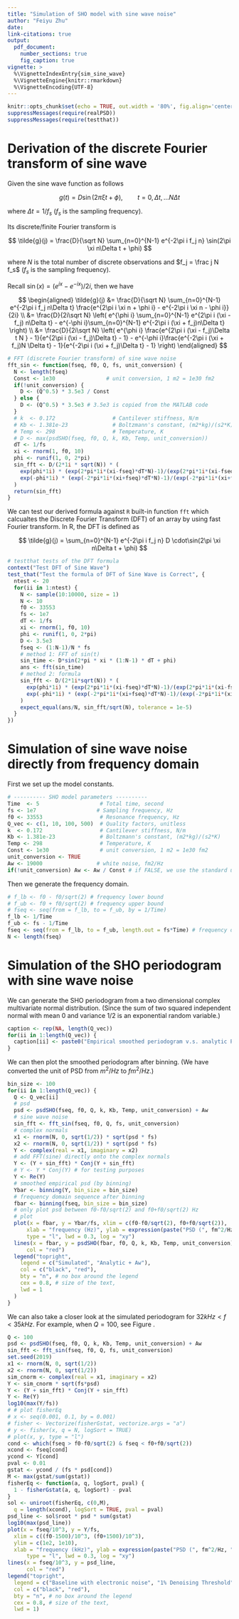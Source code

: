 ```yaml
---
title: "Simulation of SHO model with sine wave noise"
author: "Feiyu Zhu"
date: 
link-citations: true
output: 
  pdf_document:
    number_sections: true
    fig_caption: true
vignette: >
  %\VignetteIndexEntry{sim_sine_wave}
  %\VignetteEngine{knitr::rmarkdown}
  %\VignetteEncoding{UTF-8}
---
```


```r
knitr::opts_chunk$set(echo = TRUE, out.width = '80%', fig.align='center')
suppressMessages(require(realPSD))
suppressMessages(require(testthat))
```

# Derivation of the discrete Fourier transform of sine wave

Given the sine wave function as follows

$$
g(t) = D \sin(2\pi \xi t + \phi), \quad\quad t = 0,\Delta t,\ldots N\Delta t
$$

where $\Delta t = 1/f_s$ ($f_s$ is the sampling frequency).

Its discrete/finite Fourier transform is

$$
\tilde{g}(j) = \frac{D}{\sqrt N} \sum_{n=0}^{N-1} e^{-2\pi i f_j n} \sin(2\pi \xi n\Delta t + \phi)
$$

where $N$ is the total number of discrete observations and $f_j = \frac j N f_s$ ($f_s$ is the sampling frequency).

Recall $\sin(x) = (e^{ix} - e^{-ix})/ 2i$, then we have

$$
\begin{aligned}
\tilde{g}(j) &= \frac{D}{\sqrt N} \sum_{n=0}^{N-1} e^{-2\pi i f_j n\Delta t} \frac{e^{2\pi i \xi n + \phi i} - e^{-2\pi i \xi n - \phi i}}{2i} \\
&= \frac{D}{2i\sqrt N} \left( e^{\phi i} \sum_{n=0}^{N-1} e^{2\pi i (\xi - f_j) n\Delta t} - e^{-\phi i}\sum_{n=0}^{N-1} e^{-2\pi i (\xi + f_j)n\Delta t}  \right) \\ 
&= \frac{D}{2i\sqrt N} \left( e^{\phi i} \frac{e^{2\pi i (\xi - f_j)\Delta t N } - 1}{e^{2\pi i (\xi - f_j)\Delta t} - 1} - e^{-\phi i}\frac{e^{-2\pi i (\xi + f_j)N \Delta t} - 1}{e^{-2\pi i (\xi + f_j)\Delta t} - 1} \right)
\end{aligned}
$$

```r
# FFT (discrete Fourier transform) of sine wave noise
fft_sin <- function(fseq, f0, Q, fs, unit_conversion) {
  N <- length(fseq)
  Const <- 1e30                # unit conversion, 1 m2 = 1e30 fm2
  if(!unit_conversion) {
    D <- (Q^0.5) * 3.5e3 / Const
  } else {
    D <- (Q^0.5) * 3.5e3 # 3.5e3 is copied from the MATLAB code
  }
  # k  <- 0.172                  # Cantilever stiffness, N/m
  # Kb <- 1.381e-23              # Boltzmann's constant, (m2*kg)/(s2*K)
  # Temp <- 298                  # Temperature, K
  # D <- max(psdSHO(fseq, f0, Q, k, Kb, Temp, unit_conversion))
  dT <- 1/fs
  xi <- rnorm(1, f0, 10)
  phi <- runif(1, 0, 2*pi)
  sin_fft <- D/(2*1i * sqrt(N)) * (
    exp(phi*1i) * (exp(2*pi*1i*(xi-fseq)*dT*N)-1)/(exp(2*pi*1i*(xi-fseq)*dT)-1) -
    exp(-phi*1i) * (exp(-2*pi*1i*(xi+fseq)*dT*N)-1)/(exp(-2*pi*1i*(xi+fseq)*dT)-1)
  )
  return(sin_fft)
}
```

We can test our derived formula against `R` built-in function `fft` which calcualtes the Discrete Fourier Transform (DFT) of an array by using fast Fourier transform. In R, the DFT is defined as

$$
\tilde{g}(j) = \sum_{n=0}^{N-1} e^{-2\pi i f_j n} D \cdot\sin(2\pi \xi n\Delta t + \phi)
$$

```r
# testthat tests of the DFT formula
context("Test DFT of Sine Wave")
test_that("Test the formula of DFT of Sine Wave is Correct", {
  ntest <- 20
  for(ii in 1:ntest) {
    N <- sample(10:10000, size = 1)
    N <- 10
    f0 <- 33553
    fs <- 1e7
    dT <- 1/fs
    xi <- rnorm(1, f0, 10)
    phi <- runif(1, 0, 2*pi)
    D <- 3.5e3
    fseq <- (1:N-1)/N * fs
    # method 1: FFT of sin(t)
    sin_time <- D*sin(2*pi * xi * (1:N-1) * dT + phi)
    ans <- fft(sin_time)
    # method 2: formula
    sin_fft <- D/(2*1i*sqrt(N)) * (
      exp(phi*1i) * (exp(2*pi*1i*(xi-fseq)*dT*N)-1)/(exp(2*pi*1i*(xi-fseq)*dT)-1) -
      exp(-phi*1i) * (exp(-2*pi*1i*(xi+fseq)*dT*N)-1)/(exp(-2*pi*1i*(xi+fseq)*dT)-1)
    )
    expect_equal(ans/N, sin_fft/sqrt(N), tolerance = 1e-5)
  }
})
```

# Simulation of sine wave noise directly from frequency domain

First we set up the model constants.

```r
# ---------- SHO model parameters ----------
Time  <- 5                   # Total time, second
fs <- 1e7                   # Sampling frequency, Hz
f0 <- 33553                  # Resonance frequency, Hz
Q_vec <- c(1, 10, 100, 500)  # Quality factors, unitless
k  <- 0.172                  # Cantilever stiffness, N/m
Kb <- 1.381e-23              # Boltzmann's constant, (m2*kg)/(s2*K)
Temp <- 298                  # Temperature, K
Const <- 1e30                # unit conversion, 1 m2 = 1e30 fm2
unit_conversion <- TRUE
Aw <- 19000                 # white noise, fm2/Hz 
if(!unit_conversion) Aw <- Aw / Const # if FALSE, we use the standard unit m2/Hz
```

Then we generate the frequency domain.

```r
# f_lb <- f0 - f0/sqrt(2) # frequency lower bound
# f_ub <- f0 + f0/sqrt(2) # frequency upper bound
# fseq <- seq(from = f_lb, to = f_ub, by = 1/Time)
f_lb <- 1/Time
f_ub <- fs - 1/Time
fseq <- seq(from = f_lb, to = f_ub, length.out = fs*Time) # frequency domain, Hz
N <- length(fseq)
```

# Simulation of the SHO periodogram with sine wave noise

We can generate the SHO periodogram from a two dimensional complex multivariate normal distribution. (Since the sum of two squared independent normal with mean 0 and variance $1/2$ is an exponential random variable.) 

```r
caption <- rep(NA, length(Q_vec))
for(ii in 1:length(Q_vec)) {
  caption[ii] <- paste0("Empirical smoothed periodogram v.s. analytic PSD of SHOW (Q = ", Q_vec[ii], ").")
}
```

We can then plot the smoothed periodogram after binning. (We have converted the unit of PSD from $m^2/Hz$ to $fm^2/Hz$.)

```r
bin_size <- 100
for(ii in 1:length(Q_vec)) {
  Q <- Q_vec[ii]
  # psd
  psd <- psdSHO(fseq, f0, Q, k, Kb, Temp, unit_conversion) + Aw
  # sine wave noise
  sin_fft <- fft_sin(fseq, f0, Q, fs, unit_conversion)
  # complex normals
  x1 <- rnorm(N, 0, sqrt(1/2)) * sqrt(psd * fs)
  x2 <- rnorm(N, 0, sqrt(1/2)) * sqrt(psd * fs)
  Y <- complex(real = x1, imaginary = x2)
  # add FFT(sine) directly onto the complex normals
  Y <- (Y + sin_fft) * Conj(Y + sin_fft)
  # Y <- Y * Conj(Y) # for testing purposes
  Y <- Re(Y)
  # smoothed empirical psd (by binning)
  Ybar <- binning(Y, bin_size = bin_size)
  # frequency domain sequence after binning
  fbar <- binning(fseq, bin_size = bin_size)
  # only plot psd between f0-f0/sqrt(2) and f0+f0/sqrt(2) Hz
  # plot
  plot(x = fbar, y = Ybar/fs, xlim = c(f0-f0/sqrt(2), f0+f0/sqrt(2)),
      xlab = "frequency (Hz)", ylab = expression(paste("PSD (", fm^2/Hz, ")")),
      type = "l", lwd = 0.3, log = "xy")
  lines(x = fbar, y = psdSHO(fbar, f0, Q, k, Kb, Temp, unit_conversion) + Aw, 
      col = "red")
  legend("topright",
    legend = c("Simulated", "Analytic + Aw"), 
    col = c("black", "red"),
    bty = "n", # no box around the legend
    cex = 0.8, # size of the text,
    lwd = 1
  )
}
```

We can also take a closer look at the simulated periodogram for $32kHz < f < 35kHz$. For example, when $Q = 100$, see Figure \ref{fig:small_freq_range}.

```r
Q <- 100
psd <- psdSHO(fseq, f0, Q, k, Kb, Temp, unit_conversion) + Aw
sin_fft <- fft_sin(fseq, f0, Q, fs, unit_conversion)
set.seed(2019)
x1 <- rnorm(N, 0, sqrt(1/2))
x2 <- rnorm(N, 0, sqrt(1/2))
sim_cnorm <- complex(real = x1, imaginary = x2)
Y <- sim_cnorm * sqrt(fs*psd)
Y <- (Y + sin_fft) * Conj(Y + sin_fft)
Y <- Re(Y)
log10(max(Y/fs))
# # plot fisherEq
# x <- seq(0.001, 0.1, by = 0.001)
# fisher <- Vectorize(fisherGstat, vectorize.args = "a")
# y <- fisher(x, q = N, logSort = TRUE)
# plot(x, y, type = "l")
cond <- which(fseq > f0-f0/sqrt(2) & fseq < f0+f0/sqrt(2))
xcond <- fseq[cond]
ycond <- Y[cond]
pval <- 0.01
gstat <- ycond / (fs * psd[cond])
M <- max(gstat/sum(gstat))
fisherEq <- function(a, q, logSort, pval) {
  1 - fisherGstat(a, q, logSort) - pval
}
sol <- uniroot(fisherEq, c(0,M), 
  q = length(xcond), logSort = TRUE, pval = pval)
psd_line <- sol$root * psd * sum(gstat)
log10(max(psd_line))
plot(x = fseq/10^3, y = Y/fs, 
  xlim = c((f0-1500)/10^3, (f0+1500)/10^3), 
  ylim = c(1e2, 1e10),
  xlab = "frequency (kHz)", ylab = expression(paste("PSD (", fm^2/Hz, ")")),
      type = "l", lwd = 0.3, log = "xy")
lines(x = fseq/10^3, y = psd_line, 
      col = "red")
legend("topright",
  legend = c("Baseline with electronic noise", "1% Denoising Threshold"), 
  col = c("black", "red"),
  bty = "n", # no box around the legend
  cex = 0.8, # size of the text,
  lwd = 1)
```
